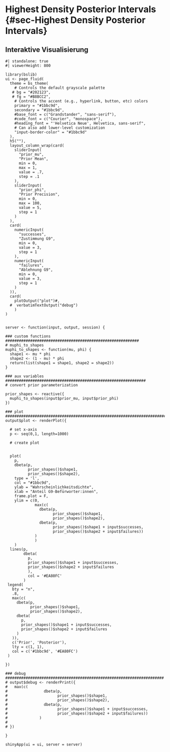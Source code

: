 # Highest Density Posterior Intervals {#sec-Highest Density Posterior Intervals}
## Interaktive Visualisierung

```shinylive-r
#| standalone: true
#| viewerHeight: 800

library(bslib)
ui <- page_fluid(
  theme = bs_theme(
    # Controls the default grayscale palette
   # bg = "#202123",
   # fg = "#B8BCC2",
    # Controls the accent (e.g., hyperlink, button, etc) colors
    primary = "#1bbc9d",
    secondary = "#1bbc9d",
    #base_font = c("Grandstander", "sans-serif"),
    #code_font = c("Courier", "monospace"),
    #heading_font = "'Helvetica Neue', Helvetica, sans-serif",
    # Can also add lower-level customization
    "input-border-color" = "#1bbc9d"
  ),
  h5(""),
  layout_column_wrap(card(
    sliderInput(
      "prior_mu",
      "Prior Mean",
      min = 0,
      max = 1,
      value = .7,
      step = .1
    ),
    sliderInput(
      "prior_phi",
      "Prior Precision",
      min = 0,
      max = 100,
      value = 5,
      step = 1
    )
  ),
  card(
    numericInput(
      "successes",
      "Zustimmung G9",
      min = 0,
      value = 3,
      step = 1
    ),
    numericInput(
      "failures",
      "Ablehnung G9",
      min = 0,
      value = 3,
      step = 1
    )
  )),
  card(
    plotOutput("plot")#,
  #  verbatimTextOutput("debug")
    )
)


server <- function(input, output, session) {
  
### custom functions ###########################################################
# muphi_to_shapes 
muphi_to_shapes <- function(mu, phi) {
  shape1 <- mu * phi
  shape2 <- (1 - mu) * phi
  return(list(shape1 = shape1, shape2 = shape2))
}

### aux variables ##############################################################
# convert prior parameterization

prior_shapes <- reactive({
  muphi_to_shapes(input$prior_mu, input$prior_phi)
})

### plot #######################################################################
output$plot <- renderPlot({
  
  # set x-axis
  p <- seq(0,1, length=1000)
  
  # create plot
  
  
  plot(
    p,
    dbeta(p,
          prior_shapes()$shape1,
          prior_shapes()$shape2),
    type = 'l',
    col = "#1bbc9d",
    ylab = "Wahrscheinlichkeitsdichte",
    xlab = "Anteil G9-Befürworter:innen",
    frame.plot = F,
    ylim = c(0, 
             max(c(
               dbeta(p, 
                     prior_shapes()$shape1, 
                     prior_shapes()$shape2),
               dbeta(p, 
                     prior_shapes()$shape1 + input$successes, 
                     prior_shapes()$shape2 + input$failures))
             )
             )
    )
  lines(p,
        dbeta(
          p,
          prior_shapes()$shape1 + input$successes,
          prior_shapes()$shape2 + input$failures
          ),
          col = '#EA80FC'
        )
 legend(
   bty = "n",
   .8,
   max(c(
     dbeta(p,
           prior_shapes()$shape1,
           prior_shapes()$shape2),
     dbeta(
       p,
       prior_shapes()$shape1 + input$successes,
       prior_shapes()$shape2 + input$failures
     )
   )), 
   c('Prior', 'Posterior'),
   lty = c(1, 1),
   col = c('#1bbc9d', '#EA80FC')
 )

})

### debug ######################################################################
# output$debug <- renderPrint({
#   max(c(
#                dbeta(p, 
#                      prior_shapes()$shape1, 
#                      prior_shapes()$shape2),
#                dbeta(p, 
#                      prior_shapes()$shape1 + input$successes, 
#                      prior_shapes()$shape2 + input$failures))
#              )
#              
# })

}

shinyApp(ui = ui, server = server)
```


